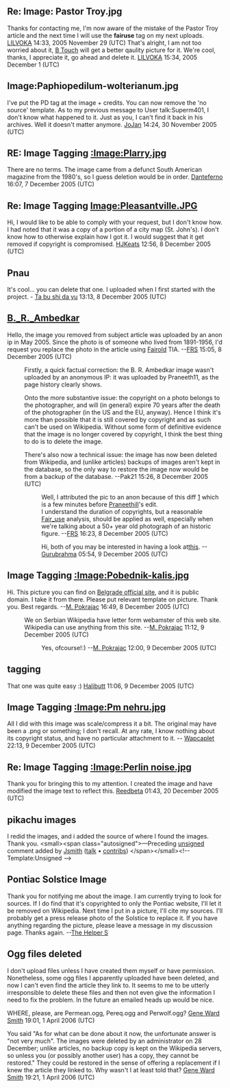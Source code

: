 <article id="3516757" title=User talk:Pak21/Image tagging>
	<talkpage id="3516757" title="User talk:Pak21/Image tagging">
== Re: Image: Pastor Troy.jpg ==

Thanks for contacting me, I'm now aware of the mistake of the Pastor Troy article and the next time I will use the '''fairuse''' tag on my next uploads. [[user:LILVOKA|LILVOKA]] 14:33, 2005 November 29 (UTC)
That's alright, I am not too worried about it, [[user:B Touch| B Touch]] will get a better qaulity picture for it. We're cool, thanks, I appreciate it, go ahead and delete it. [[user:LILVOKA|LILVOKA]] 15:34, 2005 December 1 (UTC)

== Image:Paphiopedilum-wolterianum.jpg ==
I've put the PD tag at the image + credits. You can now remove the 'no source' template. As to my previous message to User talk:Superm401, I don't know what happened to it. Just as you, I can't find it back in his archives. Well it doesn't matter anymore.  [[User:JoJan|JoJan]] 14:24, 30 November 2005 (UTC)


==RE: Image Tagging [[:Image:Plarry.jpg]]==

There are no terms. The image came from a defunct South American magazine from the 1980's, so I guess deletion would be in order.
[[User:Danteferno|Danteferno]] 16:07, 7 December 2005 (UTC)

== Re: Image Tagging [[:Image:Pleasantville.JPG|Image:Pleasantville.JPG]] ==

Hi, I would like to be able to comply with your request, but I don't know how.  I had noted that it was a copy of a portion of a city map (St. John's).  I don't know how to otherwise explain how I got it. I would suggest that it get removed if copyright is compromised. [[User:HJKeats|HJKeats]] 12:56, 8 December 2005 (UTC)

== Pnau ==

It's cool... you can delete that one. I uploaded when I first started with the project. - [[User:Ta bu shi da yu|Ta bu shi da yu]] 13:13, 8 December 2005 (UTC)

== [[B._R._Ambedkar]] ==

Hello, the image you removed from subject article was uploaded by an anon ip in May 2005.  Since the photo is of someone who lived from 1891-1956, I'd request you replace the photo in the article using [[Image_copyright_tags#Fair_use_images_of_unknown_copyright_status| Fairold]] TIA. --[[User:FRS|FRS]] 15:05, 8 December 2005 (UTC)

:Firstly, a quick factual correction: the B. R. Ambedkar image wasn't uploaded by an anonymous IP: it was uploaded by Praneeth11, as the page history clearly shows.

:Onto the more substantive issue: the copyright on a photo belongs to the photographer, and will (in general) expire 70 years after the death of the photographer (in the US and the EU, anyway). Hence I think it's more than possible that it is still covered by copyright and as such can't be used on Wikipedia. Without some form of definitive evidence that the image is no longer covered by copyright, I think the best thing to do is to delete the image.

:There's also now a technical issue: the image has now been deleted from Wikipedia, and (unlike articles) backups of images aren't kept in the database, so the only way to restore the image now would be from a backup of the database. --Pak21 15:26, 8 December 2005 (UTC)

::Well, I attributed the pic to an anon because of this diff [http://en.wikipedia.org/w/index.php?title=B._R._Ambedkar&amp;oldid=13930605] which is a few minutes before [[Praneethill]]'s edit.  
::I understand the duration of copyrights, but a reasonable [[Fair_use]] analysis, should be applied as well, especially when we're talking about a 50+ year old photograph of an historic figure. --[[User:FRS|FRS]] 16:23, 8 December 2005 (UTC)

:::Hi, both of you may be interested in having a look at[[Wikipedia_talk:Notice_board_for_India-related_topics/archive3#Public_Domain_India_images|this]]. --[[User:Gurubrahma|Gurubrahma]] 05:54, 9 December 2005 (UTC)

==Image Tagging [[:Image:Pobednik-kalis.jpg]]==
Hi. This picture you can find on [http://www.beograd.org.yu/cms/view.php?id=201351 Belgrade official site], and it is public domain. I take it from there. Please put relevant template on picture. Thank you. Best regards. --[[User:Pokrajac|M. Pokrajac]] 16:49, 8 December 2005 (UTC)
:We on Serbian Wikipedia have letter form webamster of this web site. Wikipedia can use anything from this site. --[[User:Pokrajac|M. Pokrajac]] 11:12, 9 December 2005 (UTC)
::Yes, ofcourse!:) --[[User:Pokrajac|M. Pokrajac]] 12:00, 9 December 2005 (UTC)

==tagging==
That one was quite easy :) [[User:Halibutt|Halibu]][[User talk:Halibutt|tt]] 11:06, 9 December 2005 (UTC)

==Image Tagging [[:Image:Pm nehru.jpg]]==

All I did with this image was scale/compress it a bit. The original may have been a .png or something; I don't recall. At any rate, I know nothing about its copyright status, and have no particular attachment to it. -- [[User:Wapcaplet|Wapcaplet]] 22:13, 9 December 2005 (UTC)

== Re: Image Tagging [[:Image:Perlin noise.jpg]] ==

Thank you for bringing this to my attention.  I created the image and have modified the image text to reflect this. [[User:Reedbeta|Reedbeta]] 01:43, 20 December 2005 (UTC)

== pikachu images ==

I redid the images, and i added the source of where I found the images. Thank you. &lt;small&gt;&lt;span class=&quot;autosigned&quot;&gt;—Preceding [[Wikipedia:Signatures|unsigned]] comment added by [[User:Jsmith|Jsmith]] ([[User talk:Jsmith|talk]] • [[Special:Contributions/Jsmith|contribs]]) &lt;/span&gt;&lt;/small&gt;&lt;!-- Template:Unsigned --&gt;

==Pontiac Solstice Image==
Thank you for notifying me about the image. I am currently trying to look for sources. If I do find that it's copyrighted to only the Pontiac website, I'll let it be removed on Wikipedia. Next time I put in a picture, I'll cite my sources. I'll probably get a press release photo of the Solstice to replace it. If you have anything regarding the picture, please leave a message in my discussion page. Thanks again.           --[[User:The Helper S|The Helper S]]

==Ogg files deleted==

I don't upload files unless I have created them myself or have permission. Nonetheless, some ogg files I apparently uploaded have been deleted, and now I can't even find the article they link to. It seems to me to be utterly irresponsible to delete these files and then not even give the information I need to fix the problem. In the future an emailed heads up would be nice. 

WHERE, please, are Permean.ogg, Pereq.ogg and Perwolf.ogg? [[User:Gene Ward Smith|Gene Ward Smith]] 19:01, 1 April 2006 (UTC)


You said &quot;As for what can be done about it now, the unfortunate answer is &quot;not very much&quot;. The images were deleted by an administrator on 28 December; unlike articles, no backup copy is kept on the Wikipedia servers, so unless you (or possibly another user) has a copy, they cannot be restored.&quot; They could be restored in the sense of offering a replacement if I knew the article they linked to. Why wasn't I at least told that? [[User:Gene Ward Smith|Gene Ward Smith]] 19:21, 1 April 2006 (UTC)
	</talkpage>
</article>